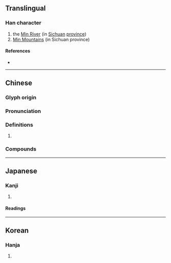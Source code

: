 {{character info}}
==Translingual==

===Han character===
{{Han char|rn=46|rad=山|as=05|sn=8|four=27747|canj=URVP|ids=⿰山民}}

# the [[w:Min River (Sichuan)|Min River]] (in [[Sichuan]] [[province]])
# [[w:Min Mountains|Min Mountains]] (in Sichuan province)

====References====
* {{Han ref|kx=0310.010|dkj=08007|dj=0610.060|hdz=10768.200|uh=5CB7|ud=23735|bh=A9A2|bd=43426}}

----

==Chinese==
{{zh-forms}}

===Glyph origin===
{{Han etym}}

===Pronunciation===
{{zh-pron
|m=mín
|c=man4
|mn= bîn
|mc=y
|oc=y
|cat=
}}

===Definitions===
{{zh-hanzi}}

# {{rfdef|zh}}

===Compounds===
{{zh-der|岷江|岷山|岷埠|岷倫洛|岷淪洛|梁岷}}

----

==Japanese==

===Kanji===
{{ja-kanji|grade=|rs=山05}}

# {{rfdef|ja|sort=山05}}

====Readings====
{{ja-readings
|on=びん, みん
|kun=
}}

----

==Korean==

===Hanja===
{{ko-hanja|민}}

# {{rfdef|ko|sort=山05}}